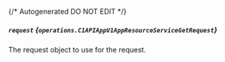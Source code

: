 {/* Autogenerated DO NOT EDIT  */}

##### `request` *{`operations.C1APIAppV1AppResourceServiceGetRequest`}*
The request object to use for the request.
<Collapsible openLabel={Labels.showProperties} closeLabel={Labels.hideProperties}>
    <C1APIAppV1AppResourceServiceGetRequest/>
</Collapsible>


